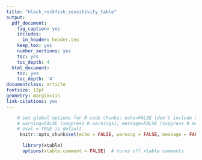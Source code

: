 ```yaml
---
title: "black_rockfish_sensitivity_table"
output:
  pdf_document:
    fig_caption: yes
    includes:
      in_header: header.tex
    keep_tex: yes
    number_sections: yes
    toc: yes
    toc_depth: 4
  html_document:
    toc: yes
    toc_depth: '4'
documentclass: article
fontsize: 12pt
geometry: margin=1in
link-citations: yes
---
```


```r
    # set global options for R code chunks: echo=FALSE (don't include source code); 
    # warning=FALSE (suppress R warnings); message=FALSE (suppress R messages)
    # eval = TRUE is default
     knitr::opts_chunk$set(echo = FALSE, warning = FALSE, message = FALSE)

      library(xtable)
      options(xtable.comment = FALSE)  # turns off xtable comments
```

\begin{landscape}
\tiny
```r
    # read in sensitivity table
  blck_sens = read.csv('black_rockfish_sens.csv')
    colnames(blck_sens) = c('','',
                            '1','2','3','4','5',
                            '6','7','8','9','10',
                            '11','12','13','14',
                            '15','16','17','18')




  black_sens_tab = xtable(blck_sens,
                          caption=c('One of the black rockfish sensitivity
                                    tables.'),
                   label = 'tab:blck_sens')
  
  # Add "continued on next page"" footnote   
    # addtorow          <- list()
    # addtorow$pos      <- list()
    # addtorow$pos[[1]] <- c(0)
    # addtorow$command  <- c(paste("\\hline \n",
    #                              "\\endhead \n",
    #                              "\\hline \n",
    #                              "\\multicolumn{3}{l}",
    #                              "{\\footnotesize Continued on next page} \n",
    #                              "\\endfoot \n",
    #                              "\\endlastfoot \n",sep=""))
    # 
    
     # Code to create multi-column row above the column names
   addtorow <- list()
   addtorow$pos <- list()
   addtorow$pos[[1]] <- -1
  # addtorow$pos[[2]] <- -1
  # addtorow$pos[[3]] <- -1
   addtorow$command <- c('&  \\multicolumn{1}{c}{Base case} 
                          &  \\multicolumn{6}{c}{Index removal} 
                          &  \\multicolumn{6}{c}{Length comp removal}
                          &  \\multicolumn{6}{c}{Age comp removal} \\\\\n') #,
                      #  ' &  \\multicolumn{3}{c}{Stephens MacCall}
                       #   &  \\multicolumn{3}{c}{retain all positive records}
                        #  &  \\multicolumn{3}{c}{Stephens-MacCall}  \\\\\n')
    
    
  align(black_sens_tab) = c('l',
                          'l|',
                          'l|',
                          'l',
                          'l',
                          'l',
                          'l',
                          'l',
                          'l|',
                          'l',
                          'l',
                          'l',
                          'l',
                          'l',
                          'l|',
                          'l',
                          'l',
                          'l',
                          'l',
                          'l',
                          'l')           
           
   
  print(black_sens_tab,
        include.rownames = FALSE, 
        caption.placement = 'top',
        tabular.environment = 'longtable',
        floating = FALSE,
        sanitize.text.function = function(x){x},
        add.to.row = addtorow)


  # If xtable comments are not turned off, you cannot make a landscape page!



```
\end{landscape}